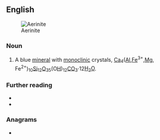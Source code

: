 ==English==
[[Image:Aerinite2.jpg|thumb|Aerinite]]

===Noun===
{{en-noun|-}}

# {{lb|en|mineral}} A blue [[mineral]] with [[monoclinic]] crystals, [[calcium|Ca]]<sub>4</sub>([[aluminum|Al]],[[iron|Fe]]<sup>3+</sup>,[[magnesium|Mg]], Fe<sup>2+</sup>)<sub>10</sub>[[silicon|Si]]<sub>12</sub>[[oxygen|O]]<sub>35</sub>(O[[hydrogen|H]])<sub>12</sub>[[carbon|C]]O<sub>3</sub>·12[[water|H<sub>2</sub>O]].

===Further reading===
* {{R:WebMineral}}
* {{R:mindat}}

===Anagrams===
* {{anagrams|en|a=aeeiinrt|arietine|inertiae|inertiæ}}